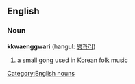 ==English==
===Noun===
'''kkwaenggwari''' (hangul: [[꽹과리]])
#a small gong used in Korean folk music

[[Category:English nouns]]